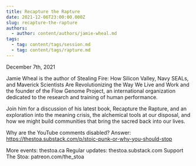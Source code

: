 ```yaml
---
title: Recapture the Rapture
date: 2021-12-06T23:00:00.000Z
slug: recapture-the-rapture
authors:
  - author: content/authors/jamie-wheal.md
tags:
  - tag: content/tags/session.md
  - tag: content/tags/rapture.md
---
```


December 7th, 2021

Jamie Wheal is the author of Stealing Fire: How Silicon Valley, Navy SEALs, and Maverick Scientists Are Revolutionizing the Way We Live and Work and the founder of the Flow Genome Project, an international organization dedicated to the research and training of human performance.

Join him for a discussion of his latest book, Recapture the Rapture, and an exploration into the meaning crisis, the alchemical tools at our disposal, and how we might build communities that bring the sacred back into our lives.

Why are the YouTube comments disabled? Answer: https://thestoa.substack.com/p/stoic-punk-or-why-you-should-stop

More events: thestoa.ca
Regular updates: thestoa.substack.com
Support The Stoa: patreon.com/the_stoa
